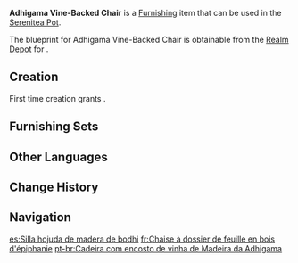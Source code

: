 {{Furnishing Infobox
|id             = 362112
|image          = Item Adhigama Vine-Backed Chair.png
|category       = Small Furnishing
|subcategory    = Seating
|quality        = 3
|adeptal_energy = 60
|load           = 169
|reduced_load   = 169
|interaction    = Seat
|description    = This is a unique piece of furniture formed from a chair of [[Adhigama Wood]] and massive leaves. The back of the leaves are thick and tough, which provides terrific comfort regardless of the season. The chair itself also provides support for the waists of sedentary people. When craftsmen make these chairs, they also infuse special fragrances into the leaves, granting a dichotomous effect for their touch and smell.
|blueprint      = Realm Depot
|source1        = 
}}
'''Adhigama Vine-Backed Chair''' is a [[Furnishing]] item that can be used in the [[Serenitea Pot]].

The blueprint for Adhigama Vine-Backed Chair is obtainable from the [[Realm Depot]] for {{Item|Realm Currency|24|x=160}}.

==Creation==
First time creation grants {{Item|Trust|24|x=60}}.
{{Recipe
|type = Creation
|time = 14h
|Adhigama Wood = 12
|sort = Adhigama Wood
}}

==Furnishing Sets==
{{Craft Usage|type=Furnishing Set}}

==Other Languages==
{{Other Languages
|en      = Adhigama Vine-Backed Chair
|zhs     = 证悟木藤叶靠背椅
|zhs_rm  = Zhèngwù-mù Téngyè Kàobèi Yǐ
|zht     = 證悟木藤葉靠背椅
|zht_rm  = Zhèngwù-mù Téngyè Kàobèi Yǐ
|zh_tl   = 
|ja      = 証悟材蔓葉背もたれ付き椅子
|ja_rm   = Shougo-zai Man'you Semotare Tsuki Isu{{Assumed}}
|ja_tl   = 
|ko      = 아디가마 나무 등받이 의자
|ko_tl   = Adhigama Tree Back of a Chair
|es      = Silla hojuda de madera de bodhi
|es_tl   = Bodhi Wood Leaved Chair
|fr      = Chaise à dossier de feuille en bois d'épiphanie
|fr_tl   = Epiphany Wood Leave-Backed Chair
|ru      = Стул из древесины адхигамы
|ru_tl   = Adhigama Wood Chair
|th      = เก้าอี้ไม้ Adhigama พนักเขียวชอุ่ม
|th_rm   = 
|th_tl   = 
|vi      = Ghế Tựa Lưng Dây Leo Adhigama
|vi_tl   = 
|de      = Stuhl mit Rückenlehne aus Adhigama-Holz
|de_tl   = Chair with Backrest Made of Adhigama Wood
|id      = Kursi Sandaran Rambat Adhigama
|id_tl   = Adhigama Vine Reclining Chair
|pt      = Cadeira com encosto de vinha de Madeira da Adhigama
|pt_tl   = 
|tr      = Adhigama Sarmaşık Arkalıklı Sandalye
|tr_tl   = 
|it      = Sedia in Adhigama con schienale in fogliame
|it_tl   = Adhigama Chair with Foliage Backrest
}}

==Change History==
{{Change History|3.3}}

==Navigation==
{{Furnishing Navbox|interior}}

[[es:Silla hojuda de madera de bodhi]]
[[fr:Chaise à dossier de feuille en bois d'épiphanie]]
[[pt-br:Cadeira com encosto de vinha de Madeira da Adhigama]]